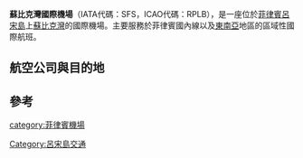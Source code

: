 {{Infobox Airport 
| name         = 蘇比克灣國際機場
| nativename   = Subic Bay International Airport<br>Paliparang Pandaigdig ng Look ng Subic
| IATA         = SFS
| ICAO         = RPLB
| type         = Public
| operator     = 蘇比克灣機場公司
| city-served  = [[蘇比克灣|蘇比克灣]]
| location     = [[菲律賓|菲律賓]][[蘇比克灣|蘇比克灣]]
| elevation-f  = 64
| elevation-m  = 19
| coordinates  = {{Coord|14|47|40.02|N|120|16|16.91|E|type:airport}}
| metric-elev  = yes
| metric-rwy   = yes
| r1-number    = 07L/25R
| r1-length-f  = 9,003
| r1-length-m  = 2,728
| r1-surface   = [[瀝青|瀝青]]
| footnotes    = 這些資料來自菲律賓民航局<ref name="statistics">{{cite web | title=Passenger Statistics 2009 | date=May 14, 2010 | url=http://www.caap.gov.ph/Downloads/adms.pdf | accessdate=April 21, 2009 | deadurl=yes | archiveurl=https://web.archive.org/web/20130509015949/http://www.caap.gov.ph/Downloads/adms.pdf | archivedate=2013年5月9日 }}</ref>
}}
'''蘇比克灣國際機場'''（IATA代碼：SFS，ICAO代碼：RPLB），是一座位於[[菲律賓|菲律賓]][[呂宋島|呂宋島]]上[[蘇比克灣|蘇比克灣]]的國際機場。主要服務於菲律賓國內線以及[[東南亞|東南亞]]地區的區域性國際航班。

==航空公司與目的地==
{{Airport-dest-list
|{{link-en|胡安航空|Air Juan}} | [[馬尼拉|馬尼拉]]
}}


==參考==
{{reflist}}

[[category:菲律賓機場|category:菲律賓機場]]
[[Category:呂宋島交通|Category:呂宋島交通]]

{{機場小作品}}
{{菲律賓小作品}}